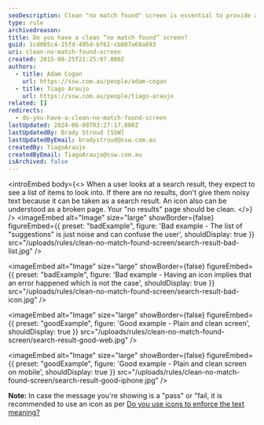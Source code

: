 ```yaml
---
seoDescription: Clean "no match found" screen is essential to provide a positive user experience.
type: rule
archivedreason:
title: Do you have a clean “no match found” screen?
guid: 1cd005c4-15fd-495d-bf61-cb807a68a693
uri: clean-no-match-found-screen
created: 2015-08-25T21:25:07.000Z
authors:
  - title: Adam Cogan
    url: https://ssw.com.au/people/adam-cogan
  - title: Tiago Araujo
    url: https://ssw.com.au/people/tiago-araujo
related: []
redirects:
  - do-you-have-a-clean-no-match-found-screen
lastUpdated: 2024-06-08T03:27:17.000Z
lastUpdatedBy: Brady Stroud [SSW]
lastUpdatedByEmail: bradystroud@ssw.com.au
createdBy: TiagoAraujo
createdByEmail: TiagoAraujo@ssw.com.au
isArchived: false
---
```


<introEmbed
  body={<>
When a user looks at a search result, they expect to see a list of items to look into. If there are no results, don't give them noisy text because it can be taken as a search result. An icon also can be understood as a broken page. Your "no results" page should be clean.
  </>}
/>
<imageEmbed
  alt="Image"
  size="large"
  showBorder={false}
  figureEmbed={{
    preset: "badExample",
    figure: 'Bad example - The list of "suggestions" is just noise and can confuse the user',
    shouldDisplay: true
  }}
  src="/uploads/rules/clean-no-match-found-screen/search-result-bad-list.jpg"
/>

<imageEmbed
  alt="Image"
  size="large"
  showBorder={false}
  figureEmbed={{
    preset: "badExample",
    figure: 'Bad example - Having an icon implies that an error happened which is not the case',
    shouldDisplay: true
  }}
  src="/uploads/rules/clean-no-match-found-screen/search-result-bad-icon.jpg"
/>

<imageEmbed
  alt="Image"
  size="large"
  showBorder={false}
  figureEmbed={{
    preset: "goodExample",
    figure: 'Good example - Plain and clean screen',
    shouldDisplay: true
  }}
  src="/uploads/rules/clean-no-match-found-screen/search-result-good-web.jpg"
/>

<imageEmbed
  alt="Image"
  size="large"
  showBorder={false}
  figureEmbed={{
    preset: "goodExample",
    figure: 'Good example - Plain and clean screen on mobile',
    shouldDisplay: true
  }}
  src="/uploads/rules/clean-no-match-found-screen/search-result-good-iphone.jpg"
/>

**Note:** In case the message you're showing is a "pass" or "fail, it is recommended to use an icon as per [Do you use icons to enforce the text meaning?](/do-you-use-icons-in-web-pages-to-enforce-the-text-meaning)

